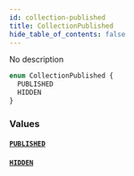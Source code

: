 ```yaml
---
id: collection-published
title: CollectionPublished
hide_table_of_contents: false
---
```


No description

```graphql
enum CollectionPublished {
  PUBLISHED
  HIDDEN
}
```

### Values

#### [`PUBLISHED`](#)

#### [`HIDDEN`](#)
